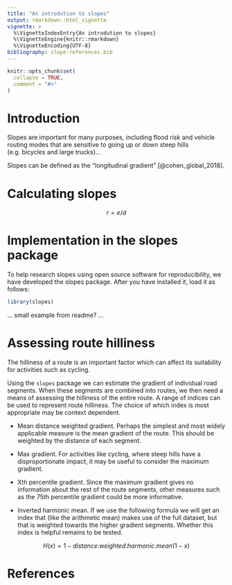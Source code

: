 ```yaml
---
title: "An introdution to slopes"
output: rmarkdown::html_vignette
vignette: >
  %\VignetteIndexEntry{An introdution to slopes}
  %\VignetteEngine{knitr::rmarkdown}
  %\VignetteEncoding{UTF-8}
bibliography: slope-references.bib
---
```


```r
knitr::opts_chunk$set(
  collapse = TRUE,
  comment = "#>"
)
```

# Introduction

Slopes are important for many purposes, including flood risk and vehicle routing modes that are sensitive to going up or down steep hills (e.g. bicycles and large trucks)...

Slopes can be defined as the "longitudinal gradient" [@cohen_global_2018].

# Calculating slopes

$$
r = e/d
$$

# Implementation in the slopes package

To help research slopes using open source software for reproducibility, we have developed the slopes package.
After you have installed it, load it as follows:

```r
library(slopes)
```

... small example from readme? ...

# Assessing route hilliness

The hilliness of a route is an important factor which can affect its suitability for activities such as cycling.

Using the `slopes` package we can estimate the gradient of individual road segments. When these segments are combined into routes, we then need a means of assessing the hilliness of the entire route. A range of indices can be used to represent route hilliness. The choice of which index is most appropriate may be context dependent.

- Mean distance weighted gradient. Perhaps the simplest and most widely applicable measure is the mean gradient of the route. This should be weighted by the distance of each segment.

- Max gradient. For activities like cycling, where steep hills have a disproportionate impact, it may be useful to consider the maximum gradient.

- Xth percentile gradient. Since the maximum gradient gives no information about the rest of the route segments, other measures such as the 75th percentile gradient could be more informative.

- Inverted harmonic mean. If we use the following formula we will get an index that (like the arithmetic mean) makes use of the full dataset, but that is weighted towards the higher gradient segments. Whether this index is helpful remains to be tested.

$$
H(x) = 1 - distance.weighted.harmonic.mean(1-x)
$$

# References

